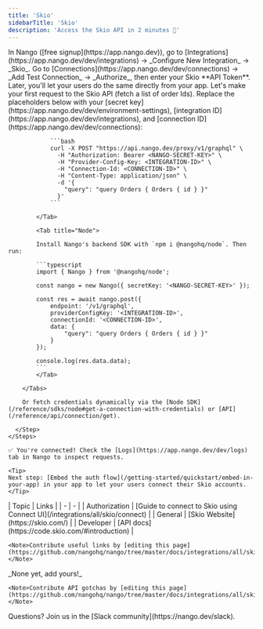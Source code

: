 ```yaml
---
title: 'Skio'
sidebarTitle: 'Skio'
description: 'Access the Skio API in 2 minutes 💨'
---
```


<Tabs>
  <Tab title="🚀 Quickstart">
    <Steps>
      <Step title="Create an integration">
        In Nango ([free signup](https://app.nango.dev)), go to [Integrations](https://app.nango.dev/dev/integrations) -> _Configure New Integration_ -> _Skio_.
      </Step>
      <Step title="Authorize Skio">
        Go to [Connections](https://app.nango.dev/dev/connections) -> _Add Test Connection_ -> _Authorize_, then enter your Skio **API Token**. Later, you'll let your users do the same directly from your app.
      </Step>
      <Step title="Call the Skio API">
        Let's make your first request to the Skio API (fetch a list of order Ids). Replace the placeholders below with your [secret key](https://app.nango.dev/dev/environment-settings), [integration ID](https://app.nango.dev/dev/integrations), and [connection ID](https://app.nango.dev/dev/connections):
        <Tabs>
            <Tab title="cURL">

                ```bash
                curl -X POST "https://api.nango.dev/proxy/v1/graphql" \
                  -H "Authorization: Bearer <NANGO-SECRET-KEY>" \
                  -H "Provider-Config-Key: <INTEGRATION-ID>" \
                  -H "Connection-Id: <CONNECTION-ID>" \
                  -H "Content-Type: application/json" \
                  -d '{
                    "query": "query Orders { Orders { id } }"
                  }'
                ```

            </Tab>

            <Tab title="Node">

            Install Nango's backend SDK with `npm i @nangohq/node`. Then run:

            ```typescript
            import { Nango } from '@nangohq/node';

            const nango = new Nango({ secretKey: '<NANGO-SECRET-KEY>' });

            const res = await nango.post({
                endpoint: '/v1/graphql',
                providerConfigKey: '<INTEGRATION-ID>',
                connectionId: '<CONNECTION-ID>',
                data: {
                    "query": "query Orders { Orders { id } }"
                }
            });

            console.log(res.data.data);
            ```
            </Tab>

        </Tabs>

        Or fetch credentials dynamically via the [Node SDK](/reference/sdks/node#get-a-connection-with-credentials) or [API](/reference/api/connection/get).

      </Step>
    </Steps>

    ✅ You're connected! Check the [Logs](https://app.nango.dev/dev/logs) tab in Nango to inspect requests.

    <Tip>
    Next step: [Embed the auth flow](/getting-started/quickstart/embed-in-your-app) in your app to let your users connect their Skio accounts.
    </Tip>
  </Tab>
  <Tab title="🔗 Useful links">
    | Topic | Links |
    | - | - |
    | Authorization | [Guide to connect to Skio using Connect UI](/integrations/all/skio/connect) |
    | General | [Skio Website](https://skio.com/) |
    | Developer | [API docs](https://code.skio.com/#introduction) |

    <Note>Contribute useful links by [editing this page](https://github.com/nangohq/nango/tree/master/docs/integrations/all/skio.mdx)</Note>
  </Tab>
  <Tab title="🚨 API gotchas">
    _None yet, add yours!_

    <Note>Contribute API gotchas by [editing this page](https://github.com/nangohq/nango/tree/master/docs/integrations/all/skio.mdx)</Note>
  </Tab>
</Tabs>

<Info>
    Questions? Join us in the [Slack community](https://nango.dev/slack).
</Info>
